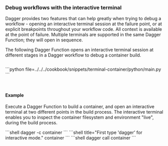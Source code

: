 ### Debug workflows with the interactive terminal

Dagger provides two features that can help greatly when trying to debug a workflow - opening an interactive terminal session at the failure point, or at explicit breakpoints throughout your workflow code. All context is available at the point of failure. Multiple terminals are supported in the same Dagger Function; they will open in sequence.

The following Dagger Function opens an interactive terminal session at different stages in a Dagger workflow to debug a container build.

<Tabs groupId="language" queryString="sdk">
<TabItem value="go" label="Go">

```go file=../../../cookbook/snippets/terminal-container/go/main.go
```

</TabItem>
<TabItem value="python" label="Python">
```python file=../../../cookbook/snippets/terminal-container/python/main.py
```

</TabItem>
<TabItem value="typescript" label="TypeScript">

```typescript file=../../../cookbook/snippets/terminal-container/typescript/index.ts
```

</TabItem>
<TabItem value="php" label="PHP">

```php file=../../../cookbook/snippets/terminal-container/php/src/MyModule.php
```

</TabItem>
</Tabs>

#### Example

Execute a Dagger Function to build a container, and open an interactive terminal at two different points in the build process. The interactive terminal enables you to inspect the container filesystem and environment "live", during the build process.

<Tabs groupId="shell">
<TabItem value="System shell">
```shell
dagger -c container
```
</TabItem>
<TabItem value="Dagger Shell">
```shell title="First type 'dagger' for interactive mode."
container
```
</TabItem>
<TabItem value="Dagger CLI">
```shell
dagger call container
```
</TabItem>
</Tabs>

